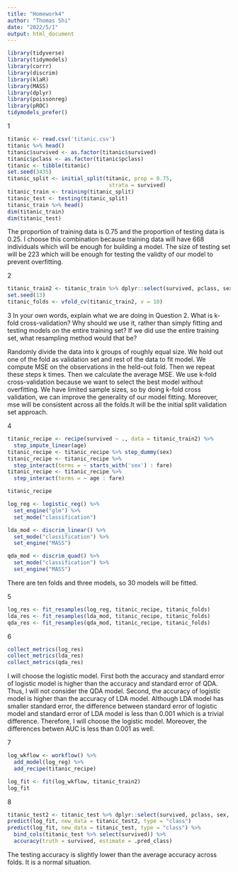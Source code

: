 ```yaml
---
title: "Homework4"
author: "Thomas Shi"
date: "2022/5/1"
output: html_document
---
```


```r
library(tidyverse)
library(tidymodels)
library(corrr)
library(discrim)
library(klaR)
library(MASS)
library(dplyr)
library(poissonreg)
library(pROC)
tidymodels_prefer()
```

1
```r
titanic <- read.csv('titanic.csv')
titanic %>% head()
titanic$survived <- as.factor(titanic$survived)
titanic$pclass <- as.factor(titanic$pclass)
titanic <- tibble(titanic)
set.seed(3435)
titanic_split <- initial_split(titanic, prop = 0.75,
                                strata = survived)
titanic_train <- training(titanic_split)
titanic_test <- testing(titanic_split)
titanic_train %>% head()
dim(titanic_train)
dim(titanic_test)
```
The proportion of training data is 0.75 and the proportion of testing data is 0.25. I choose this combination because training 
data will have 668 individuals which will be enough for building a model. The size of testing set will be 223 which 
will be enough for testing the validty of our model to prevent overfitting.

2
```r
titanic_train2 <- titanic_train %>% dplyr::select(survived, pclass, sex, age, sib_sp, parch, fare)
set.seed(13)
titanic_folds <- vfold_cv(titanic_train2, v = 10)
```


3 In your own words, explain what we are doing in Question 2. What is k-fold cross-validation? Why should we use it, rather than simply fitting and testing models on the entire training set? If we did use the entire training set, what resampling method would that be?


Randomly divide the data into k groups of roughly equal size. We hold out one of the fold as validation set and rest of the data to fit model. We compute MSE on the observations in the held-out fold. Then we repeat these steps k times. Then we calculate the average MSE. We use k-fold cross-validation because we want to select the best model without overfitting. We have limited sample sizes, so by doing k-fold cross validation, we can improve the generality of our model fitting. Moreover, mse will be consistent across all the folds.It will be the initial split validation set approach. 


4
```r
titanic_recipe <- recipe(survived ~ ., data = titanic_train2) %>%
  step_impute_linear(age)
titanic_recipe <- titanic_recipe %>% step_dummy(sex)
titanic_recipe <- titanic_recipe %>%
  step_interact(terms = ~ starts_with('sex') : fare)
titanic_recipe <- titanic_recipe %>%
  step_interact(terms = ~ age : fare)

titanic_recipe

log_reg <- logistic_reg() %>% 
  set_engine("glm") %>% 
  set_mode("classification")

lda_mod <- discrim_linear() %>% 
  set_mode("classification") %>% 
  set_engine("MASS")

qda_mod <- discrim_quad() %>% 
  set_mode("classification") %>% 
  set_engine("MASS")


```

There are ten folds and three models, so 30 models will be fitted.


5
```r
log_res <- fit_resamples(log_reg, titanic_recipe, titanic_folds)
lda_res <- fit_resamples(lda_mod, titanic_recipe, titanic_folds)
qda_res <- fit_resamples(qda_mod, titanic_recipe, titanic_folds)
```



6
```r
collect_metrics(log_res)
collect_metrics(lda_res)
collect_metrics(qda_res)
```


I will choose the logistic model. First both the accuracy and standard error of logistic model is higher than the accuracy and standard error of QDA. Thus, I will not consider the QDA model. Second, the accuracy of logistic model is higher than the accuracy of LDA model. Although LDA model has smaller standard error, the difference between standard error of logistic model and standard error of LDA model is less than 0.001 which is a trivial difference. Therefore, I will choose the logistic model. Moreover, the differences betwen AUC is less than 0.001 as well.


7
```r
log_wkflow <- workflow() %>% 
  add_model(log_reg) %>% 
  add_recipe(titanic_recipe)

log_fit <- fit(log_wkflow, titanic_train2)
log_fit
```


8
```r
titanic_test2 <- titanic_test %>% dplyr::select(survived, pclass, sex, age, sib_sp, parch, fare)
predict(log_fit, new_data = titanic_test2, type = "class")
predict(log_fit, new_data = titanic_test, type = "class") %>% 
  bind_cols(titanic_test %>% select(survived)) %>% 
  accuracy(truth = survived, estimate = .pred_class)
```

The testing accuracy is slightly lower than the average accuracy across folds. It is a normal situation. 